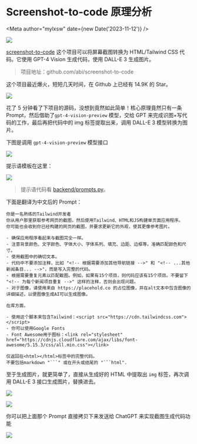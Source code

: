 # Screenshot-to-code 原理分析


<Meta author="mylxsw" date={new Date('2023-11-12')} />

![](https://ssl.aicode.cc/mweb/17006204128230.jpg)


[screenshot-to-code](https://github.com/abi/screenshot-to-code) 这个项目可以将屏幕截图转换为 HTML/Tailwind CSS 代码。它使用 GPT-4 Vision 生成代码，使用 DALL-E 3 生成图片。

> 项目地址：github.com/abi/screenshot-to-code

这个项目最近爆火，短短几天时间，在 Github 上已经有 14.9K 的 Star。

![](https://ssl.aicode.cc/mweb/17006194187403.jpg)

花了 5 分钟看了下项目的源码，没想到竟然如此简单！核心原理竟然只有一条 Prompt，然后借助了`gpt-4-vision-preview` 模型，交给 GPT 来完成识图+写代码的工作，最后再把代码中的 img 标签提取出来，调用 DALL-E 3 模型转换为图片。

下图是调用 `gpt-4-vision-preview` 模型接口

![](https://ssl.aicode.cc/mweb/17006192302971.jpg)

提示语模板在这里：

![](https://ssl.aicode.cc/mweb/17006190399602.jpg)


> 提示语代码看 [backend/prompts.py](https://github.com/abi/screenshot-to-code/blob/main/backend/prompts.py#L1)。

下面是翻译为中文后的 Prompt：

```
你是一名熟练的Tailwind开发者
你从用户那里获取参考网页的截图，然后使用Tailwind、HTML和JS构建单页面应用程序。
你可能也会收到你已经构建的网页的截图，并要求更新它的外观，使其更像参考图片。

- 确保应用程序看起来与截图完全一样。
- 注意背景颜色、文字颜色、字体大小、字体系列、填充、边距、边框等。准确匹配颜色和尺寸。
- 使用截图中的确切文本。
- 代码中不要添加注释，比如 "<!-- 根据需要添加其他导航链接 -->" 和 "<!-- ...其他新闻条目... -->"，而是写入完整的代码。
- 根据需要重复元素以匹配截图。例如，如果有15个项目，则代码应该有15个项目。不要留下 "<!-- 为每个新闻项目重复 -->" 这样的注释，否则会出现问题。
- 对于图像，请使用来自 https://placehold.co 的占位图像，并在alt文本中包含图像的详细描述，以便图像生成AI可以生成图像。

在库方面，

- 使用这个脚本来包含Tailwind：<script src="https://cdn.tailwindcss.com"></script>
- 你可以使用Google Fonts
- Font Awesome用于图标：<link rel="stylesheet" href="https://cdnjs.cloudflare.com/ajax/libs/font-awesome/5.15.3/css/all.min.css"></link>

仅返回在<html></html>标签中的完整代码。
不要包括markdown "```" 或在开头或结尾的 "```html".
```

至于生成图片，就更简单了，直接从生成好的 HTML 中提取出 `img` 标签，再次调用 DALL-E 3 接口生成图片，替换进去。

![](https://ssl.aicode.cc/mweb/17006197933581.jpg)

![](https://ssl.aicode.cc/mweb/17006198652874.jpg)


你可以把上面那个 Prompt 直接拷贝下来发送给 ChatGPT 来实现截图生成代码功能

![](https://ssl.aicode.cc/mweb/17006222165833.jpg)

